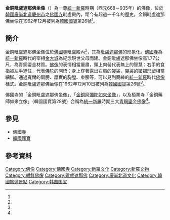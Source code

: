 {{Coord|35.790714|129.331814|display=title}}

{{文物信息框
| title = 金銅毗盧遮那佛坐像
| image = Bulguksageumdongbirojanabuljwasang (Seated gilt-bronze vairocana buddha statue of Bulguksa Temple).jpg
| image_caption = 金銅毗盧遮那佛坐像
| original_name = 금동아미타여래좌상
| translated = Gilt-bronze Seated Vairocana Buddha
| material = [[青銅|青銅]][[鎏金|鎏金]]
| size = 1.77公尺
| period = [[統一新羅|統一新羅]]時代
| type = [[佛像|佛像]]
| location = [[佛國寺|佛國寺]]毗盧殿
| id = [[韓國國寶|韓國國寶]]第26號
}}

'''金銅毗盧遮那佛坐像'''（{{lang-ko|금동비로자나불좌상}}）為一尊[[統一新羅|統一新羅]]時期（西元668－935年）的佛像，位於[[大韓民國|韓國]][[慶尚北道|慶尚北道]][[慶州市|慶州市]]之[[佛國寺|佛國寺]]毗盧殿內，距今有超過一千年的歷史。金銅毗盧遮那佛坐像在1962年12月被列為[[韓國國寶|韓國國寶]]第26號<ref name="heritage_26"/>。

== 簡介 ==

金銅毗盧遮那佛坐像位於[[佛國寺|佛國寺]]毗盧殿內<ref name="佛國寺殿閣配置图"/>，其為[[毗盧遮那佛|毗盧遮那佛]]的形象化。[[佛國寺|佛國寺]]為[[統一新羅|統一新羅]]時代的宰相[[金大城|金大城]]為紀念現世父母而建。金銅毗盧遮那佛坐像高1.77公尺，為青銅鎏金材質。[[佛像|佛像]]的表情相當嚴肅，頭上肉髻代表無上的智慧；右手的食指被左手遮住，代表[[佛陀|佛陀]]的開悟；身上穿著露出右肩的[[袈裟|袈裟]]，[[袈裟|袈裟]]的皺褶形塑相當細膩。通過寬闊的肩膀、厚實的胸膛、束腰等，可以見到簡練的[[統一新羅|統一新羅]]時代[[佛像|佛像]]樣式。金銅毗盧遮那佛坐像在1962年12月10日被列為[[韓國國寶|韓國國寶]]第26號<ref name="heritage_26"/>。

佛國寺的「金銅毗盧遮那佛坐像」、「[[金銅阿彌陀如來坐像|金銅阿彌陀如來坐像]]」，以及栢栗寺「金銅藥師如來立像」（韓國國寶第28號）合稱為[[統一新羅|統一新羅]]時期三大[[青銅|青銅]][[鎏金|鎏金]][[佛像|佛像]]<ref name="佛國寺國寶"/>。

== 參見 ==

* [[佛國寺|佛國寺]]
* [[韓國國寶|韓國國寶]]

== 參考資料 ==

{{Reflist|30em|refs=

<ref name="heritage_26">{{cite web | url=http://www.heritage.go.kr/heri/cul/culSelectDetail.do?VdkVgwKey=11,00260000,37&pageNo=1_1_1_1 | title=경주 불국사 금동비로자나불좌상 (慶州 佛國寺 金銅毘盧遮那佛坐像) | publisher=[[文化財廳|文化財廳]] | accessdate=2020-05-13 | language=ko | archive-date=2020-07-12 | archive-url=https://web.archive.org/web/20200712060129/http://www.heritage.go.kr/heri/cul/culSelectDetail.do?VdkVgwKey=11,00260000,37&pageNo=1_1_1_1 | dead-url=no }}</ref>

<ref name="佛國寺國寶">{{cite web | url=http://chn.bulguksa.or.kr/bbs/content.php?co_id=treasure | title=佛國寺國寶 | publisher=[[佛國寺|佛國寺]] | accessdate=2020-05-13 | language=zh-hans | archive-date=2020-07-12 | archive-url=https://web.archive.org/web/20200712055938/http://chn.bulguksa.or.kr/bbs/content.php?co_id=treasure | dead-url=no }}</ref>

<ref name="佛國寺殿閣配置图">{{cite web | url=http://chn.bulguksa.or.kr/bbs/content.php?co_id=palace | title=佛國寺殿閣配置图 | publisher=[[佛國寺|佛國寺]] | accessdate=2020-05-13 | language=zh-hans | archive-date=2020-07-12 | archive-url=https://web.archive.org/web/20200712055940/http://chn.bulguksa.or.kr/bbs/content.php?co_id=palace | dead-url=no }}</ref>

}}

[[Category:佛像|Category:佛像]]
[[Category:佛國寺|Category:佛國寺]]
[[Category:新羅文化|Category:新羅文化]]
[[Category:新羅文物|Category:新羅文物]]
[[Category:朝鮮佛像|Category:朝鮮佛像]]
[[Category:毗盧遮那佛|Category:毗盧遮那佛]]
[[Category:慶尚北道文化|Category:慶尚北道文化]]
[[Category:韓國旅遊景點|Category:韓國旅遊景點]]
[[Category:韩国国宝|Category:韩国国宝]]